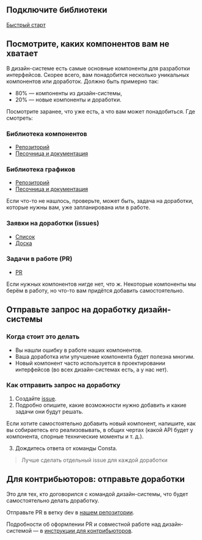 ## Подключите библиотеки

[Быстрый старт](##LIBS.STAND/stand:uikit-about-start)

## Посмотрите, каких компонентов вам не хватает

В дизайн-системе есть самые основные компоненты для разработки интерфейсов. Скорее всего, вам понадобится несколько уникальных компонентов или доработок. Должно быть примерно так:

- 80% — компоненты из дизайн-системы,
- 20% — новые компоненты и доработки.

Посмотрите заранее, что уже есть, а что вам может понадобиться. Где смотреть:

### Библиотека компонентов

- [Репозиторий](https://github.com/consta-design-system/uikit)
- [Песочница и документация](http://uikit.consta.design/)

### Библиотека графиков

- [Репозиторий](https://github.com/consta-design-system/charts)
- [Песочница и документация](http://charts.consta.design)

Если что-то не нашлось, проверьте, может быть, задача на доработки, которые нужны вам, уже запланирована или в работе.

### Заявки на доработки (issues)

- [Список](https://github.com/consta-design-system/uikit/issues)
- [Доска](https://github.com/consta-design-system/uikit/projects/1)

### Задачи в работе (PR)

- [PR](https://github.com/consta-design-system/uikit/pulls)

Если нужных компонентов нигде нет, что ж. Некоторые компоненты мы берём в работу, но что-то вам придётся добавить самостоятельно.

## Отправьте запрос на доработку дизайн-системы

### Когда стоит это делать

- Вы нашли ошибку в работе наших компонентов.
- Ваша доработка или улучшение компонента будет полезна многим.
- Новый компонент часто используется в проектировании интерфейсов (во всех дизайн-системах есть, а у нас нет).

### Как отправить запрос на доработку

1. Создайте [issue](https://github.com/consta-design-system/uikit/issues/new).
2. Подробно опишите, какие возможности нужно добавить и какие задачи они будут решать.

Если хотите самостоятельно добавить новый компонент, напишите, как вы собираетесь его реализовывать, в общих чертах (какой API будет у компонента, спорные технические моменты и т. д.).

3. Дождитесь ответа от команды Consta.

> Лучше сделать отдельный issue для каждой доработки

## Для контрибьюторов: отправьте доработки

Это для тех, кто договорился с командой дизайн-системы, что будет самостоятельно делать доработку.

Отправьте PR в ветку dev в [нашем репозитории](https://github.com/consta-design-system/uikit).

Подробности об оформлении PR и совместной работе над дизайн-системой — в [инструкции для контрибьюторов](##LIBS.STAND/stand:uikit-custom-contribute).
